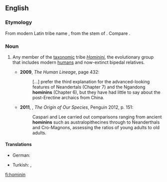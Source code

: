 ==English==
===Etymology===
From modern Latin tribe name {{term|lang=la||Hominini}}, from the stem of {{etyl|la|en}} {{term|homo||man}}. Compare {{term|hominid|lang=en}}.

===Noun===
{{en-noun}}

# {{context|palaeontology|lang=en}} Any member of the [[taxonomic]] tribe ''[[Hominini]]'', the evolutionary group that includes modern [[human]]s and now-extinct bipedal relatives. {{defdate|from 20th c.}}
#* '''2009''', ''The Human Lineage'', page 432:
#*: [...] prefer the third explanation for the advanced-looking features of Neandertals (Chapter 7) and the Ngandong '''hominins''' (Chapter 6), but they have had little to say about the post-Erectine archaics from China.
#*'''2011''', {{w|Chris Stringer}}, ''The Origin of Our Species'', Penguin 2012, p. 151:
#*:Caspari and Lee carried out comparisons ranging from ancient '''hominins''' such as australopithecines through to Neanderthals and Cro-Magnons, assessing the ratios of young adults to old adults.

====Translations====
{{trans-top|member of the tribe ''Hominini''}}
* German: <!--the singular form doesn't seem to be used often enough to meet CFI: {{t|de|Hominini}}, -->{{t|de|Hominini|p}}
{{trans-mid}}
* Turkish: {{t|tr|hominini|p}}, {{t|tr|insanımsı|p}}
{{trans-bottom}}

[[fi:hominin]]